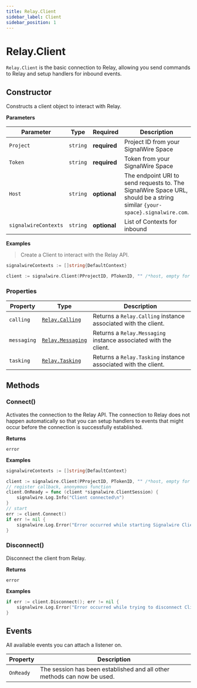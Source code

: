 ```yaml
---
title: Relay.Client
sidebar_label: Client
sidebar_position: 1
---
```


[relay-calling]: /sdks/reference/realtime-sdk/v2/sdks/golang/calling
[relay-messaging]: /sdks/reference/realtime-sdk/v2/sdks/golang/messaging
[relay-task]: /sdks/reference/realtime-sdk/v2/sdks/golang/task

# Relay.Client

`Relay.Client` is the basic connection to Relay, allowing you send commands to Relay and setup handlers for inbound events.

## Constructor

Constructs a client object to interact with Relay.

**Parameters**

| Parameter | Type | Required | Description |
| --------- | ---- | -------- | ----------- |
| `Project` | `string` | **required** | Project ID from your SignalWire Space |
| `Token` | `string` | **required** | Token from your SignalWire Space |
| `Host` | `string` | **optional** | The endpoint URI to send requests to. The SignalWire Space URL, should be a string similar `{your-space}.signalwire.com`. |
| `signalwireContexts` | `string` | **optional** | List of Contexts for inbound |

**Examples**

> Create a Client to interact with the Relay API.

```go
signalwireContexts := []string{DefaultContext}

client := signalwire.Client(PProjectID, PTokenID, "" /*host, empty for default*/, signalwireContexts)
```

### Properties

| Property | Type | Description |
| -------- | ---- | ----------- |
| `calling` | [`Relay.Calling`][relay-calling] | Returns a `Relay.Calling` instance associated with the client. |
| `messaging` | [`Relay.Messaging`][relay-messaging] | Returns a `Relay.Messaging` instance associated with the client. |
| `tasking` | [`Relay.Tasking`][relay-task] | Returns a `Relay.Tasking` instance associated with the client. |

## Methods

### Connect()

Activates the connection to the Relay API. The connection to Relay does not happen automatically so that you can setup handlers to events that might occur before the connection is successfully established.


**Returns**

`error`

**Examples**

```go
signalwireContexts := []string{DefaultContext}

client := signalwire.Client(PProjectID, PTokenID, "" /*host, empty for default*/, signalwireContexts)
// register callback, anonymous function
client.OnReady = func (client *signalwire.ClientSession) {
	signalwire.Log.Info("Client connected\n")
}
// start
err := client.Connect()
if err != nil {
	signalwire.Log.Error("Error occurred while starting Signalwire Client\n")
}
```

### Disconnect()

Disconnect the client from Relay.


**Returns**

`error`

**Examples**

```go
if err := client.Disconnect(); err != nil {
	signalwire.Log.Error("Error occurred while trying to disconnect Client\n")
}
```

## Events

All available events you can attach a listener on.

| Property | Description |
| -------- | ----------- |
| `OnReady` | The session has been established and all other methods can now be used. |